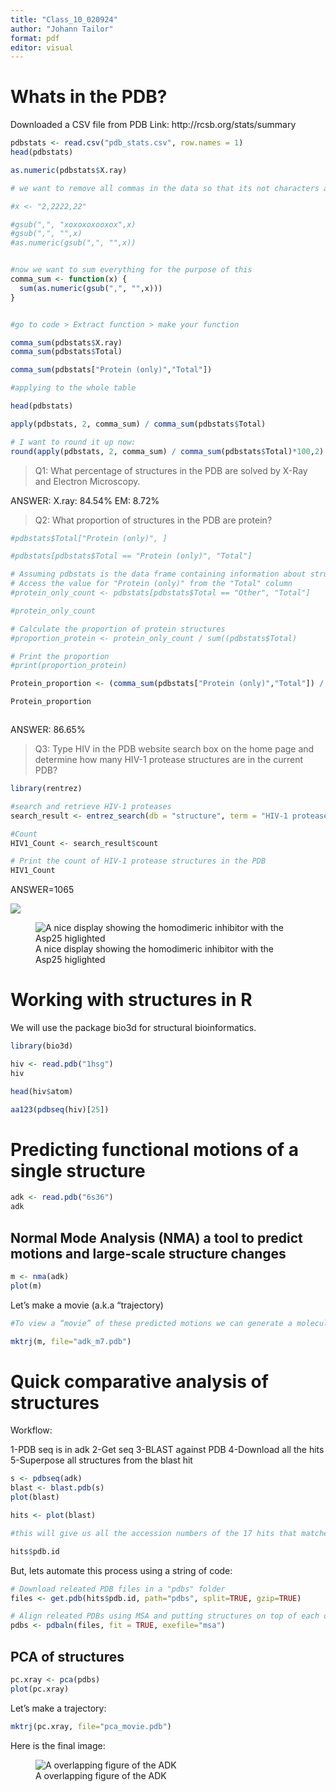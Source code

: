 ```yaml
---
title: "Class_10_020924"
author: "Johann Tailor"
format: pdf
editor: visual
---
```


# Whats in the PDB?

Downloaded a CSV file from PDB
Link: http://rcsb.org/stats/summary

```r
pdbstats <- read.csv("pdb_stats.csv", row.names = 1)
head(pdbstats)
```
```r
as.numeric(pdbstats$X.ray)
```
```r
# we want to remove all commas in the data so that its not characters anymore:

#x <- "2,2222,22"

#gsub(",", "xoxoxoxooxox",x)
#gsub(",", "",x)
#as.numeric(gsub(",", "",x))


#now we want to sum everything for the purpose of this 
comma_sum <- function(x) {
  sum(as.numeric(gsub(",", "",x)))
}


#go to code > Extract function > make your function

```

```r

comma_sum(pdbstats$X.ray)
comma_sum(pdbstats$Total)

comma_sum(pdbstats["Protein (only)","Total"])
```

```r
#applying to the whole table 

head(pdbstats)

apply(pdbstats, 2, comma_sum) / comma_sum(pdbstats$Total)


```
```r
# I want to round it up now:
round(apply(pdbstats, 2, comma_sum) / comma_sum(pdbstats$Total)*100,2)
```


>Q1: What percentage of structures in the PDB are solved by X-Ray and Electron Microscopy.

ANSWER:
X.ray: 84.54%
EM: 8.72%

>Q2: What proportion of structures in the PDB are protein?

```r
#pdbstats$Total["Protein (only)", ]

#pdbstats[pdbstats$Total == "Protein (only)", "Total"]

# Assuming pdbstats is the data frame containing information about structures in the PDB
# Access the value for "Protein (only)" from the "Total" column
#protein_only_count <- pdbstats[pdbstats$Total == "Other", "Total"]

#protein_only_count

# Calculate the proportion of protein structures
#proportion_protein <- protein_only_count / sum((pdbstats$Total)

# Print the proportion
#print(proportion_protein)

Protein_proportion <- (comma_sum(pdbstats["Protein (only)","Total"]) / comma_sum(pdbstats$Total))*100

Protein_proportion



```

ANSWER: 86.65%



>Q3: Type HIV in the PDB website search box on the home page and determine how many HIV-1 protease structures are in the current PDB?

```r
library(rentrez)

#search and retrieve HIV-1 proteases
search_result <- entrez_search(db = "structure", term = "HIV-1 protease", retmax = 10000)

#Count
HIV1_Count <- search_result$count

# Print the count of HIV-1 protease structures in the PDB
HIV1_Count

```

ANSWER=1065


![](1HSG.png) 




![A nice display showing the homodimeric inhibitor with the Asp25 higlighted](1HSG_asp25.png)


# Working with structures in R

We will use the package bio3d for structural bioinformatics.

```r
library(bio3d)

hiv <- read.pdb("1hsg")
hiv
```

```r
head(hiv$atom)

aa123(pdbseq(hiv)[25])
```

# Predicting functional motions of a single structure

```r
adk <- read.pdb("6s36")
adk

```


## Normal Mode Analysis (NMA) a tool to predict motions and large-scale structure changes

```r
m <- nma(adk)
plot(m)
```
Let's make a movie (a.k.a "trajectory)

```r

#To view a “movie” of these predicted motions we can generate a molecular “trajectory” with the mktrj() function.

mktrj(m, file="adk_m7.pdb")
```

# Quick comparative analysis of structures

Workflow:

1-PDB seq is in adk
2-Get seq
3-BLAST against PDB
4-Download all the hits
5-Superpose all structures from the blast hit


```r
s <- pdbseq(adk)
blast <- blast.pdb(s)
plot(blast)
```
```r
hits <- plot(blast)
```
```r
#this will give us all the accession numbers of the 17 hits that matched the protein sequence. 

hits$pdb.id
```

But, lets automate this process using a string of code:

```r
# Download releated PDB files in a "pdbs" folder
files <- get.pdb(hits$pdb.id, path="pdbs", split=TRUE, gzip=TRUE)
```

```r
# Align releated PDBs using MSA and putting structures on top of each other. 
pdbs <- pdbaln(files, fit = TRUE, exefile="msa")
```

## PCA of structures

```r
pc.xray <- pca(pdbs)
plot(pc.xray)
```
Let's make a trajectory:
```r
mktrj(pc.xray, file="pca_movie.pdb")
```

Here is the final image:

![A overlapping figure of the ADK](ADK_M7.PDB.png)







